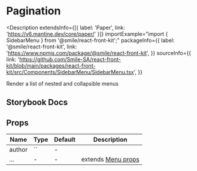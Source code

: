# Pagination

<Description
  extendsInfo={[{ label: 'Paper', link: 'https://v6.mantine.dev/core/paper/' }]}
  importExample="import { SidebarMenu } from '@smile/react-front-kit';"
  packageInfo={{
    label: '@smile/react-front-kit',
    link: 'https://www.npmjs.com/package/@smile/react-front-kit',
  }}
  sourceInfo={{
    link: 'https://github.com/Smile-SA/react-front-kit/blob/main/packages/react-front-kit/src/Components/SidebarMenu/SidebarMenu.tsx',
  }}
>
  Render a list of nested and collapsible menus
</Description>

## Storybook Docs

<StorybookEmbed storyId="3-custom-components-sidebarmenu--docs" height="1250" />

## Props

| Name   | Type | Default | Description                                                     |
| ------ | ---- | ------- | --------------------------------------------------------------- |
| author | ``   | -       |                                                                 |
| ...    | -    | -       | extends [Menu props](https://v6.mantine.dev/core/menu/?t=props) |
